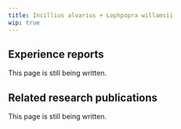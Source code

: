 ---
title: Incillius alvarius + Lophpopra willamsii
wip: true
---

## Experience reports

This page is still being written.

## Related research publications

This page is still being written.

